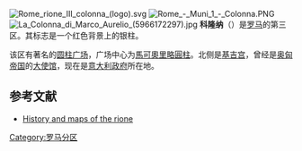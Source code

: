 [[Image:Rome_rione_III_colonna_(logo).svg|thumb]]
[[Image:Rome_-_Muni_1_-_Colonna.PNG|thumb]]
[[File:La_Colonna_di_Marco_Aurelio_(5966172297).jpg|right]]
'''科隆纳'''（{{lang-it|Colonna}}）是[[罗马|罗马]]的第三区。其标志是一个红色背景上的银柱。

该区有著名的[[圆柱广场|圆柱广场]]，广场中心为[[馬可奧里略圓柱|馬可奧里略圓柱]]。北侧是[[基吉宫|基吉宫]]，曾经是[[奥匈帝国|奥匈帝国]]的[[大使馆|大使馆]]，现在是[[意大利政府|意大利政府]]所在地。

==参考文献==
* [http://mp_pollett.tripod.com/rione03.htm History and maps of the rione] {{Wayback|url=http://mp_pollett.tripod.com/rione03.htm |date=20110822142604 }}
{{commons cat|Rione III - Colonna}}

{{coord|41|50|N|12|45|E|region:IT_type:city_source:GNS-enwiki|display=title}}

[[Category:罗马分区|Category:罗马分区]]